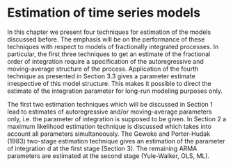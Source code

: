 # Estimation of time series models {#estimation}

In this chapter we present four techniques for estimation of the models discussed before. The emphasis will be on the performance of these techniques with respect to models of fractionally integrated processes. In particular, the first three techniques to get an estimate of the fractional order of integration require a specification of the autoregressive and moving-average structure of the process. Application of the fourth technique as presented in Section 3.3 gives a parameter estimate irrespective of this model structure. This makes it possible to direct the estimate of the integration parameter for long-run modeling purposes only.

The first two estimation techniques which will be discussed in Section 1 lead to estimates of autoregressive and/or moving-average parameters only, i.e. the parameter of integration is supposed to be given. In Section 2 a maximum likelihood estimation technique is discussed which takes into account all parameters simultaneously. The Geweke and Porter-Hudak (1983) two-stage estimation technique gives an estimation of the parameter of integration d at the first stage (Section 3). The remaining ARMA parameters are estimated at the second stage (Yule-Walker, OLS, ML).
